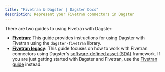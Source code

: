 ```yaml
---
title: "Fivetran & Dagster | Dagster Docs"
description: Represent your Fivetran connectors in Dagster
---
```


There are two guides to using Fivetran with Dagster:

* **[Fivetran](/integrations/fivetran/fivetran)**: This guide provides instructions for using Dagster with Fivetran using the `dagster-fivetran` library.
* **[Fivetran legacy](integrations/fivetran/fivetran-legacy):** This guide focuses on how to work with Fivetran connectors using Dagster's [software-defined asset (SDA)](/concepts/assets/software-defined-assets) framework. If you are just getting started with Dagster and Fivetran, use the [Fivetran guide](/integrations/fivetran/fivetran) instead.
